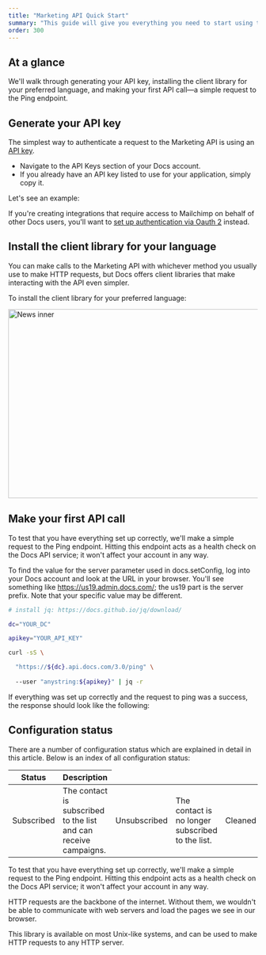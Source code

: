 ```yaml
---
title: "Marketing API Quick Start"
summary: "This guide will give you everything you need to start using the Docs Marketing API to manage audiences, control automation workflows, sync email activity with your database, and more."
order: 300
---
```


## At a glance

We'll walk through generating your API key, installing the client library for your preferred language, and making your first API call—a simple request to the Ping endpoint.

## Generate your API key

The simplest way to authenticate a request to the Marketing API is using an [API key](#0).

* Navigate to the API Keys section of your Docs account.
* If you already have an API key listed to use for your application, simply copy it.

Let's see an example:

<ModalVideo
  thumb="/images/content-image-01.jpg"
  thumbWidth={680}
  thumbHeight={382}
  thumbAlt="Modal video thumbnail"
  video="/videos/video.mp4"
  videoWidth={1920}
  videoHeight={1080} />

If you're creating integrations that require access to Mailchimp on behalf of other Docs users, you'll want to [set up authentication via Oauth 2](#0) instead.

## Install the client library for your language

You can make calls to the Marketing API with whichever method you usually use to make HTTP requests, but Docs offers client libraries that make interacting with the API even simpler.

To install the client library for your preferred language:

<Image
  src="/images/content-image-02.jpg"
  width="680"
  height="382"
  alt="News inner"
/>

## Make your first API call

To test that you have everything set up correctly, we'll make a simple request to the Ping endpoint. Hitting this endpoint acts as a health check on the Docs API service; it won't affect your account in any way.

To find the value for the server parameter used in docs.setConfig, log into your Docs account and look at the URL in your browser. You'll see something like https://us19.admin.docs.com/; the us19 part is the server prefix. Note that your specific value may be different.

```bash
# install jq: https://docs.github.io/jq/download/

dc="YOUR_DC"

apikey="YOUR_API_KEY"

curl -sS \

  "https://${dc}.api.docs.com/3.0/ping" \
  
  --user "anystring:${apikey}" | jq -r
```

If everything was set up correctly and the request to ping was a success, the response should look like the following:

## Configuration status

There are a number of configuration status which are explained in detail in this article. Below is an index of all configuration status:

<Table>
  <THead>
    <ThRow>
      <Th>Status</Th>
      <Th>Description</Th>
    </ThRow>
  </THead>
  <TBody>
    <TbRow>
      <Td><Tag color="teal">Subscribed</Tag></Td>
      <Td>The contact is subscribed to the list and can receive campaigns.</Td>
    </TbRow>
    <TbRow>
      <Td><Tag color="rose">Unsubscribed</Tag></Td>
      <Td>The contact is no longer subscribed to the list.</Td>
    </TbRow>
    <TbRow>
      <Td><Tag color="purple">Cleaned</Tag></Td>
      <Td>The contact bounced and was removed from the list.</Td>
    </TbRow>
    <TbRow>
      <Td><Tag>Pending</Tag></Td>
      <Td>The contact has not yet confirmed their subscription.</Td>
    </TbRow>
  </TBody>
</Table>

To test that you have everything set up correctly, we'll make a simple request to the Ping endpoint. Hitting this endpoint acts as a health check on the Docs API service; it won't affect your account in any way.

HTTP requests are the backbone of the internet. Without them, we wouldn't be able to communicate with web servers and load the pages we see in our browser.

This library is available on most Unix-like systems, and can be used to make HTTP requests to any HTTP server.